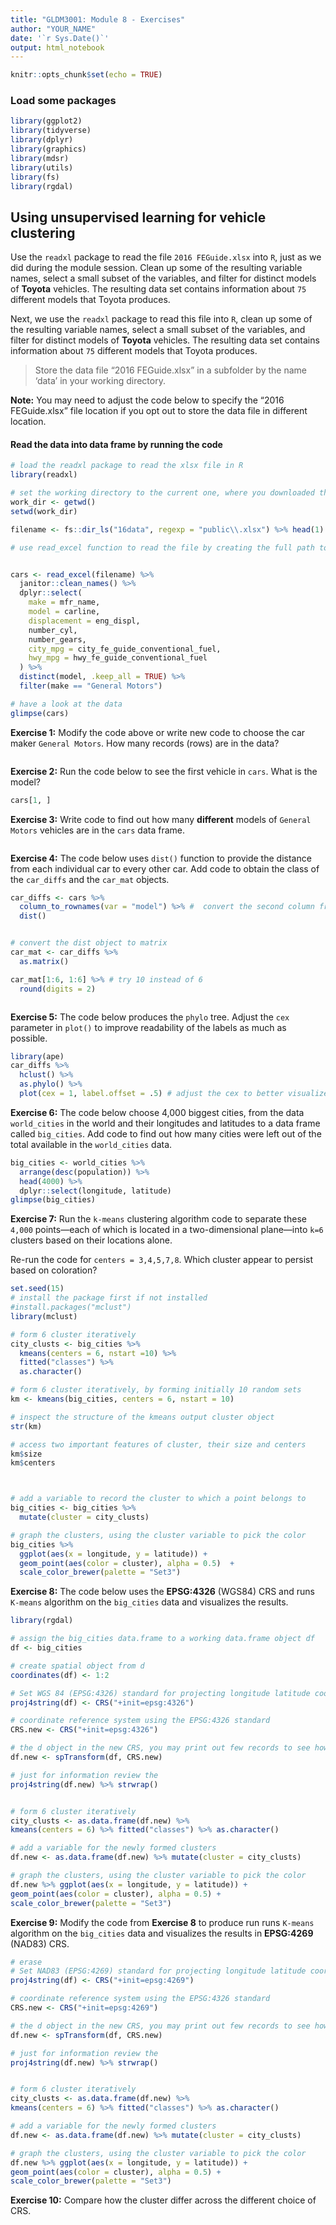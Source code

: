 ---
title: "GLDM3001: Module 8 - Exercises"
author: "YOUR_NAME"
date: '`r Sys.Date()`'
output: html_notebook
---

```{r setup, include=FALSE}
knitr::opts_chunk$set(echo = TRUE)
```

### Load some packages

```{r packages, echo = FALSE, message = FALSE, warning = FALSE}
library(ggplot2)
library(tidyverse)
library(dplyr)
library(graphics)
library(mdsr) 
library(utils)
library(fs)
library(rgdal)

```


## Using unsupervised learning for vehicle clustering 

Use the `readxl` package to read the file `2016 FEGuide.xlsx` into `R`, just as we did during the module session.
Clean up some of the resulting variable names, select a small subset of the variables, and filter for distinct models of **Toyota** vehicles. The resulting data set contains information about `75` different models that Toyota produces.

Next, we use the `readxl` package to read this file into `R`, clean up some of the resulting variable names, select a small subset of the variables, and filter for distinct models of **Toyota** vehicles. 
The resulting data set contains information about `75` different models that Toyota produces. 

> Store the data file "2016 FEGuide.xlsx" in a subfolder by the name 'data' in your working directory.

**Note:** You may need to adjust the code below to specify the "2016 FEGuide.xlsx" file location if you opt out to store the data file in different location.

#### Read the data into data frame by running the code

```{r prepare data}
# load the readxl package to read the xlsx file in R
library(readxl)

# set the working directory to the current one, where you downloaded the file
work_dir <- getwd()
setwd(work_dir)

filename <- fs::dir_ls("16data", regexp = "public\\.xlsx") %>% head(1)

# use read_excel function to read the file by creating the full path to it, using paste0 function.


cars <- read_excel(filename) %>%
  janitor::clean_names() %>%
  dplyr::select(
    make = mfr_name,
    model = carline,
    displacement = eng_displ,
    number_cyl,
    number_gears,
    city_mpg = city_fe_guide_conventional_fuel,
    hwy_mpg = hwy_fe_guide_conventional_fuel
  ) %>%
  distinct(model, .keep_all = TRUE) %>%
  filter(make == "General Motors") 

# have a look at the data
glimpse(cars)

```



**Exercise 1:** Modify the code above or write new code to choose the car maker `General Motors`. How many records (rows) are in the data?

```{r ex1}


```

**Exercise 2:** Run the code below to see the first vehicle in `cars`. What is the model? 

```{r ex2}

cars[1, ]

```



**Exercise 3:** Write code to find out how many **different** models of `General Motors` vehicles are in the `cars` data frame.


```{r ex3}


```



**Exercise 4:** The code below uses `dist()` function to provide the distance from each individual car to every other car. Add code to obtain the class of the `car_diffs` and the `car_mat` objects.


```{r ex4, warning = FALSE}

car_diffs <- cars %>%
  column_to_rownames(var = "model") %>% #  convert the second column from cars (model) to row names (from tibble package) 
  dist() 


# convert the dist object to matrix
car_mat <- car_diffs %>% 
  as.matrix()

car_mat[1:6, 1:6] %>% # try 10 instead of 6
  round(digits = 2)



```

**Exercise 5:** The code below produces the `phylo` tree. Adjust the `cex` parameter in `plot()` to improve readability of the labels as much as possible.


```{r ex5, warning = FALSE}

library(ape) 
car_diffs %>% 
  hclust() %>% 
  as.phylo() %>% 
  plot(cex = 1, label.offset = .5) # adjust the cex to better visualize

```

**Exercise 6:** The code below choose 4,000 biggest cities, from the data `world_cities` in the world and their longitudes and latitudes to a data frame called `big_cities`. Add code to find out how many cities were left out of the total available in the `world_cities` data.


```{r ex6}
big_cities <- world_cities %>% 
  arrange(desc(population)) %>%
  head(4000) %>%
  dplyr::select(longitude, latitude)
glimpse(big_cities)


```


**Exercise 7:** Run the `k-means` clustering algorithm code to separate these `4,000` points—each of which is located in a two-dimensional plane—into `k=6` clusters based on their locations alone. 

Re-run the code for `centers = 3,4,5,7,8`. Which cluster appear to persist based on coloration?

```{r ex7}

set.seed(15)
# install the package first if not installed
#install.packages("mclust")
library(mclust) 

# form 6 cluster iteratively
city_clusts <- big_cities %>% 
  kmeans(centers = 6, nstart =10) %>% 
  fitted("classes") %>% 
  as.character()

# form 6 cluster iteratively, by forming initially 10 random sets
km <- kmeans(big_cities, centers = 6, nstart = 10)

# inspect the structure of the kmeans output cluster object
str(km)

# access two important features of cluster, their size and centers
km$size
km$centers



# add a variable to record the cluster to which a point belongs to
big_cities <- big_cities %>% 
  mutate(cluster = city_clusts)

# graph the clusters, using the cluster variable to pick the color
big_cities %>% 
  ggplot(aes(x = longitude, y = latitude)) +
  geom_point(aes(color = cluster), alpha = 0.5)  + 
  scale_color_brewer(palette = "Set3")

```





**Exercise 8:** The code below uses the **EPSG:4326** (WGS84) CRS and runs `K-means` algorithm on the `big_cities` data and visualizes the results.


```{r}
library(rgdal)

# assign the big_cities data.frame to a working data.frame object df 
df <- big_cities 

# create spatial object from d
coordinates(df) <- 1:2

# Set WGS 84 (EPSG:4326) standard for projecting longitude latitude coordinates
proj4string(df) <- CRS("+init=epsg:4326")

# coordinate reference system using the EPSG:4326 standard
CRS.new <- CRS("+init=epsg:4326")

# the d object in the new CRS, you may print out few records to see how it looks in the new CRS
df.new <- spTransform(df, CRS.new)

# just for information review the 
proj4string(df.new) %>% strwrap()


# form 6 cluster iteratively
city_clusts <- as.data.frame(df.new) %>%
kmeans(centers = 6) %>% fitted("classes") %>% as.character()

# add a variable for the newly formed clusters
df.new <- as.data.frame(df.new) %>% mutate(cluster = city_clusts) 

# graph the clusters, using the cluster variable to pick the color
df.new %>% ggplot(aes(x = longitude, y = latitude)) +
geom_point(aes(color = cluster), alpha = 0.5) +
scale_color_brewer(palette = "Set3")


```



**Exercise 9:** Modify the code from **Exercise 8** to produce run runs `K-means` algorithm on the `big_cities` data and visualizes the results in **EPSG:4269** (NAD83) CRS.

```{r}

# erase
# Set NAD83 (EPSG:4269) standard for projecting longitude latitude coordinates
proj4string(df) <- CRS("+init=epsg:4269")

# coordinate reference system using the EPSG:4326 standard
CRS.new <- CRS("+init=epsg:4269")

# the d object in the new CRS, you may print out few records to see how it looks in the new CRS
df.new <- spTransform(df, CRS.new)

# just for information review the 
proj4string(df.new) %>% strwrap()


# form 6 cluster iteratively
city_clusts <- as.data.frame(df.new) %>%
kmeans(centers = 6) %>% fitted("classes") %>% as.character()

# add a variable for the newly formed clusters
df.new <- as.data.frame(df.new) %>% mutate(cluster = city_clusts) 

# graph the clusters, using the cluster variable to pick the color
df.new %>% ggplot(aes(x = longitude, y = latitude)) +
geom_point(aes(color = cluster), alpha = 0.5) +
scale_color_brewer(palette = "Set3")

```


**Exercise 10:** Compare how the cluster differ across the different choice of CRS. 



